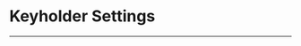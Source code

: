 
# Keyholder Settings

------

<Cards>
  <Cards.Card
    title="⚙️ Keyholder Settings"
    href="/docs/keyholder-settings/keyholder-settings"
  />
</Cards>